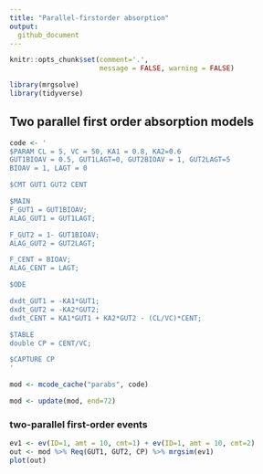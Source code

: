 ```yaml
---
title: "Parallel-firstorder absorption"
output: 
  github_document
---
```


```r
knitr::opts_chunk$set(comment='.', 
                      message = FALSE, warning = FALSE)
```

```r
library(mrgsolve)
library(tidyverse)
```

## Two parallel first order absorption models

```r
code <- '
$PARAM CL = 5, VC = 50, KA1 = 0.8, KA2=0.6
GUT1BIOAV = 0.5, GUT1LAGT=0, GUT2BIOAV = 1, GUT2LAGT=5
BIOAV = 1, LAGT = 0

$CMT GUT1 GUT2 CENT

$MAIN
F_GUT1 = GUT1BIOAV;
ALAG_GUT1 = GUT1LAGT;

F_GUT2 = 1- GUT1BIOAV;
ALAG_GUT2 = GUT2LAGT;

F_CENT = BIOAV;
ALAG_CENT = LAGT;

$ODE

dxdt_GUT1 = -KA1*GUT1;
dxdt_GUT2 = -KA2*GUT2;
dxdt_CENT = KA1*GUT1 + KA2*GUT2 - (CL/VC)*CENT;

$TABLE
double CP = CENT/VC;

$CAPTURE CP
'

mod <- mcode_cache("parabs", code)
```

```r
mod <- update(mod, end=72)
```

### two-parallel first-order events

```r
ev1 <- ev(ID=1, amt = 10, cmt=1) + ev(ID=1, amt = 10, cmt=2)
out <- mod %>% Req(GUT1, GUT2, CP) %>% mrgsim(ev1)
plot(out)
```

